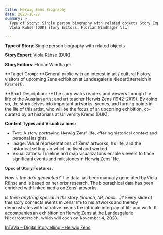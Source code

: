 ```yaml
---
title: Herwig Zens Biography
date: 2023-10-27
summary: >
  Type of Story: Single person biography with related objects Story Expert:
  Viola Rühse (DUK) Story Editors: Florian Windhager \[…]

---
```

**Type of Story**: Single person biography with related objects

**Story Expert:** Viola Rühse (DUK)

**Story Editors:** Florian Windhager

**Target Group: **General public with an interest in art / cultural history, visitors of upcoming Zens exhibition at Landesgalerie Niederösterreich in Krems[\[1\]](#_ftn1).

**Short Description: **The story walks readers and viewers through the life of the Austrian artist and art teacher Herwig Zens (1942–2019). By doing so, the story delves into important artworks, scenes, and turning points in the life of this artist, who will be the focus of an upcoming exhibition, co-curated by art historians at University Krems (DUK).

**Content Types and Visualizations:**

* Text: A story portraying Herwig Zens' life, offering historical context and personal insights.
* Image: Visual representations of Zens' artworks, his life, and the historical settings in which he lived and worked.
* Visualizations: Timeline and map visualizations enable viewers to trace significant events and milestones in Herwig Zens' life.

**Special Story Features:**

*How is the data generated?* The data has been manually generated by Viola Rühse and is based on her prior research. The biographical data has been enriched with linked media on Zens' artworks.

*Is there anything special in the story (branch, AR, hook …)?* Every slide of this story connects events in Zens' life to his artworks and thereby demonstrates with narrative means the intricate interplay of life and work. It accompanies an exhibition on Herwig Zens at the Landesgalerie Niederösterreich, which will open on November 4, 2023.

[InTaVia – Digital Storytelling – Herwig Zens](https://www.youtube.com/embed/lcbE_1fWuCc?feature=oembed)
